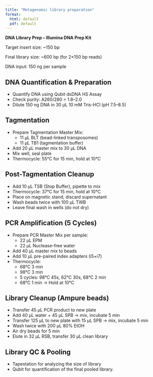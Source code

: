 ```yaml
---
title: "Metagenomic library preparation"
format:
  html: default
  pdf: default
---
```


**DNA Library Prep – Illumina DNA Prep Kit**

Target insert size: \~150 bp

Final library size: \~600 bp (for 2×150 bp reads)

DNA input: 150 ng per sample

## DNA Quantification & Preparation

-   Quantify DNA using Qubit dsDNA HS Assay
-   Check purity: A260/280 = 1.8–2.0
-   Dilute 150 ng DNA in 30 µL 10 mM Tris-HCl (pH 7.5–8.5)

## Tagmentation

-   Prepare Tagmentation Master Mix:
    -   11 µL BLT (bead-linked transposomes)
    -   11 µL TB1 (tagmentation buffer)
-   Add 20 µL master mix to 30 µL DNA
-   Mix well, seal plate
-   Thermocycle: 55°C for 15 min, hold at 10°C

## Post-Tagmentation Cleanup

-   Add 10 µL TSB (Stop Buffer), pipette to mix
-   Thermocycle: 37°C for 15 min, hold at 10°C
-   Place on magnetic stand, discard supernatant
-   Wash beads twice with 100 µL TWB
-   Leave final wash in wells (do not dry)

## PCR Amplification (5 Cycles)

-   Prepare PCR Master Mix per sample:
    -   22 µL EPM
    -   22 µL Nuclease-free water
-   Add 40 µL master mix to beads
-   Add 10 µL pre-paired index adapters (i5+i7)
-   Thermocycle:
    -   68°C 3 min
    -   98°C 3 min
    -   5 cycles: 98°C 45s, 62°C 30s, 68°C 2 min
    -   68°C 1 min → Hold at 10°C

## Library Cleanup (Ampure beads)

-   Transfer 45 µL PCR product to new plate
-   Add 40 µL water + 45 µL SPB → mix, incubate 5 min
-   Transfer 125 µL to new plate with 15 µL SPB → mix, incubate 5 min
-   Wash twice with 200 µL 80% EtOH
-   Air dry beads for 5 min
-   Elute in 32 µL RSB, transfer 30 µL clean library

## Library QC & Pooling

-   Tapestation for analyzing the size of library
-   Qubit for quantification of the final pooled library.

## 
